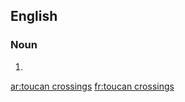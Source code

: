 ==English==

===Noun===
{{head|en}}

# {{plural of|toucan crossing}}

[[ar:toucan crossings]]
[[fr:toucan crossings]]